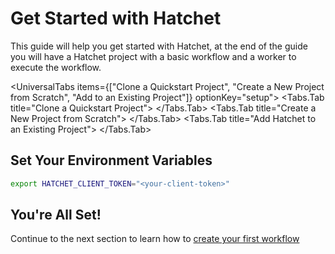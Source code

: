
# Get Started with Hatchet

This guide will help you get started with Hatchet, at the end of the guide you will have a Hatchet project with a basic workflow and a worker to execute the workflow.

<UniversalTabs items={["Clone a Quickstart Project", "Create a New Project from Scratch", "Add to an Existing Project"]} optionKey="setup">
  <Tabs.Tab title="Clone a Quickstart Project">
    <Clone />
  </Tabs.Tab>
  <Tabs.Tab title="Create a New Project from Scratch">
    <New />
  </Tabs.Tab>
  <Tabs.Tab title="Add Hatchet to an Existing Project">
    <Existing />
  </Tabs.Tab>
</UniversalTabs>

## Set Your Environment Variables

```bash copy
export HATCHET_CLIENT_TOKEN="<your-client-token>"
```

## You're All Set!

Continue to the next section to learn how to [create your first workflow](./basic-workflows)